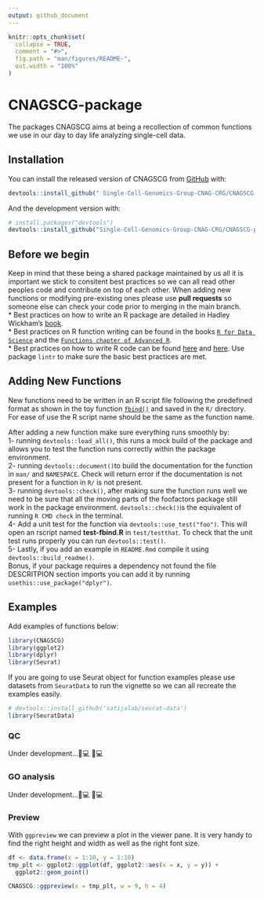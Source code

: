 ```yaml
---
output: github_document
---
```


<!-- README.md is generated from README.Rmd. Please edit that file -->

```r
knitr::opts_chunk$set(
  collapse = TRUE,
  comment = "#>",
  fig.path = "man/figures/README-",
  out.width = "100%"
)
```

# CNAGSCG-package

<!-- badges: start -->
<!-- badges: end -->

The packages CNAGSCG aims at being a recollection of common functions we use in our day to day life analyzing single-cell data.

## Installation

You can install the released version of CNAGSCG from [GitHub](https://github.com/Single-Cell-Genomics-Group-CNAG-CRG/CNAGSCG-package/blob/main/README.md) with:

``` r
devtools::install_github(" Single-Cell-Genomics-Group-CNAG-CRG/CNAGSCG-package", ref = "main")
```

And the development version with:

``` r
# install.packages("devtools")
devtools::install_github("Single-Cell-Genomics-Group-CNAG-CRG/CNAGSCG-package", ref = "devel")
```

## Before we begin
Keep in mind that these being a shared package maintained by us all it is important we stick to consitent best practices so we can all read other peoples code and contribute on top of each other. When adding new functions or modifying pre-existing ones please use **pull requests** so someone else can check your code prior to merging in the main branch.\
* Best practices on how to write an R package are detailed in Hadley Wickham's [book](https://r-pkgs.org/).\
* Best practices on R function writing can be found  in the books [`R for Data Science`](https://r4ds.had.co.nz/functions.html) and the [`Functions chapter of Advanced R`](https://adv-r.hadley.nz/functions.html).\
* Best practices on how to write R code can be found [here](https://www.datanovia.com/en/blog/r-coding-style-best-practices/) and [here](https://style.tidyverse.org/index.html#). Use package `lintr` to make sure the basic best practices are met. \

## Adding New Functions
New functions need to be written in an R script file following the predefined format as shown in the toy function [`fbind()`](https://github.com/Single-Cell-Genomics-Group-CNAG-CRG/CNAGSCG-package/blob/main/R/fbind.R) and saved in the `R/` directory. For ease of use the R script name should be the same as the function name.

After adding a new function make sure everything runs smoothly by:\
1- running `devtools::load_all()`, this runs a mock build of the package and allows you to test the function runs correctly within the package environment. \
2- running `devtools::document()`to build the documentation for the function in `man/` and `NAMESPACE`. Check will return error if the documentation is not present for a function in `R/` is not present. \
3- running `devtools::check()`, after making sure the function runs well we need to be sure that all the moving parts of the foofactors package still work in the package environment. `devtools::check()`is the equivalent of running `R CMD check` in the terminal. \
4- Add a unit test for the function via `devtools::use_test("foo")`. This will open an rscript named **test-fbind.R** in `test/testthat`. To check that the unit test runs properly you can run `devtools::test()`. \
5- Lastly, if you add an example in `README.Rmd` compile it using `devtools::build_readme()`. \
Bonus, if your package requires a dependency not found the file DESCRITPION section imports you can add it by running `usethis::use_package("dplyr")`.

## Examples

Add examples of functions below:
```r
library(CNAGSCG)
library(ggplot2)
library(dplyr)
library(Seurat)
```

If you are going to use Seurat object for function examples please use datasets from `SeuratData` to run the vignette so we can all recreate the examples easily.
```r
# devtools::install_github('satijalab/seurat-data')
library(SeuratData)
```

### QC
Under development...👩💻 🧑💻

### GO analysis
Under development...👩💻 🧑💻

### Preview
With `ggpreview` we can preview a plot in the viewer pane. It is very handy to find the right height and width as well as the right font size.
```r
df <- data.frame(x = 1:10, y = 1:10)
tmp_plt <- ggplot2::ggplot(df, ggplot2::aes(x = x, y = y)) + 
  ggplot2::geom_point()

CNAGSCG::ggpreview(x = tmp_plt, w = 9, h = 4)
```


